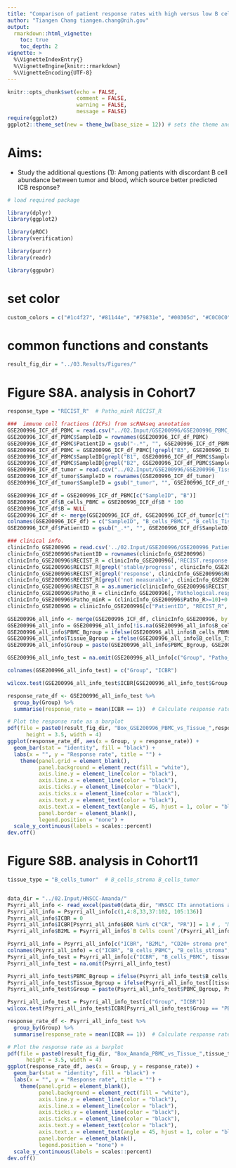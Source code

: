 ```yaml
---
title: "Comparison of patient response rates with high versus low B cell abundance measured from PBMC or tumor tissue"
author: "Tiangen Chang tiangen.chang@nih.gov"
output: 
  rmarkdown::html_vignette:
    toc: true
    toc_depth: 2
vignette: >
  %\VignetteIndexEntry{}
  %\VignetteEngine{knitr::rmarkdown}
  %\VignetteEncoding{UTF-8}
---
```



```r
knitr::opts_chunk$set(echo = FALSE,
                      comment = FALSE, 
                      warning = FALSE, 
                      message = FALSE)
require(ggplot2)
ggplot2::theme_set(new = theme_bw(base_size = 12)) # sets the theme and axis font size
```


# Aims:

- Study the additional questions (1): Among patients with discordant B cell abundance between tumor and blood, which source better predicted ICB response?


```r
# load required package

library(dplyr)
library(ggplot2)

library(pROC)
library(verification)

library(purrr)
library(readr)

library(ggpubr)

```

# set color
```r

custom_colors = c("#1c4f27", "#81144e", "#79831e", "#00305d", "#C0C0C0", "#9c1915", "black", "#404040", "#808080", "#D3D3D3")

```

# common functions and constants
```r

result_fig_dir = "../03.Results/Figures/"

```

# Figure S8A. analysis in Cohort7
```r

response_type = "RECIST_R"  # Patho_minR RECIST_R

###  immune cell fractions (ICFs) from scRNAseq annotation
GSE200996_ICF_df_PBMC = read.csv("../02.Input/GSE200996/GSE200996_PBMC_CellProportions_L2.csv",header=T, row.names = 1)
GSE200996_ICF_df_PBMC$SampleID = rownames(GSE200996_ICF_df_PBMC)
GSE200996_ICF_df_PBMC$PatientID = gsub("-.*", "", GSE200996_ICF_df_PBMC$SampleID)
GSE200996_ICF_df_PBMC = GSE200996_ICF_df_PBMC[!grepl("B3", GSE200996_ICF_df_PBMC$SampleID),]
GSE200996_ICF_df_PBMC$SampleID[grepl("B1", GSE200996_ICF_df_PBMC$SampleID)] = paste0(GSE200996_ICF_df_PBMC$PatientID[grepl("B1", GSE200996_ICF_df_PBMC$SampleID)], "_pre")
GSE200996_ICF_df_PBMC$SampleID[grepl("B2", GSE200996_ICF_df_PBMC$SampleID)] = paste0(GSE200996_ICF_df_PBMC$PatientID[grepl("B2", GSE200996_ICF_df_PBMC$SampleID)], "_post")
GSE200996_ICF_df_tumor = read.csv("../02.Input/GSE200996/GSE200996_Tissue_CellProportions_L2.csv",header=T, row.names = 1)
GSE200996_ICF_df_tumor$SampleID = rownames(GSE200996_ICF_df_tumor)
GSE200996_ICF_df_tumor$SampleID = gsub("_tumor", "", GSE200996_ICF_df_tumor$SampleID)

GSE200996_ICF_df = GSE200996_ICF_df_PBMC[c("SampleID", "B")]
GSE200996_ICF_df$B_cells_PBMC = GSE200996_ICF_df$B * 100
GSE200996_ICF_df$B = NULL
GSE200996_ICF_df <- merge(GSE200996_ICF_df, GSE200996_ICF_df_tumor[c("SampleID", "B")], by = "SampleID", all.x = T)
colnames(GSE200996_ICF_df) = c("SampleID", "B_cells_PBMC", "B_cells_Tissue")
GSE200996_ICF_df$PatientID = gsub("_.*", "", GSE200996_ICF_df$SampleID)

### clinical info.
clinicInfo_GSE200996 = read.csv('../02.Input/GSE200996/GSE200996_PatientOutcome.csv', header=TRUE, row.names = 1)
clinicInfo_GSE200996$PatientID = rownames(clinicInfo_GSE200996)
clinicInfo_GSE200996$RECIST_R = clinicInfo_GSE200996[,'RECIST.response.excluding.non.measurable']
clinicInfo_GSE200996$RECIST_R[grepl('stable/progress', clinicInfo_GSE200996$RECIST_R)] = 0
clinicInfo_GSE200996$RECIST_R[grepl('response', clinicInfo_GSE200996$RECIST_R)] = 1
clinicInfo_GSE200996$RECIST_R[grepl('not measurable', clinicInfo_GSE200996$RECIST_R)] = NA
clinicInfo_GSE200996$RECIST_R = as.numeric(clinicInfo_GSE200996$RECIST_R)
clinicInfo_GSE200996$Patho_R = clinicInfo_GSE200996[,'Pathological.response..'] 
clinicInfo_GSE200996$Patho_minR = (clinicInfo_GSE200996$Patho_R>=10)+0
clinicInfo_GSE200996 = clinicInfo_GSE200996[c("PatientID", "RECIST_R", "Patho_minR")]

GSE200996_all_info <- merge(GSE200996_ICF_df, clinicInfo_GSE200996, by = "PatientID", all.x = T)
GSE200996_all_info = GSE200996_all_info[!is.na(GSE200996_all_info$B_cells_Tissue), ]
GSE200996_all_info$PBMC_Bgroup = ifelse(GSE200996_all_info$B_cells_PBMC > median(GSE200996_all_info$B_cells_PBMC), "PBMC-High", "PBMC-Low")
GSE200996_all_info$Tissue_Bgroup = ifelse(GSE200996_all_info$B_cells_Tissue > median(GSE200996_all_info$B_cells_Tissue), "Tissue-High", "Tissue-Low")
GSE200996_all_info$Group = paste(GSE200996_all_info$PBMC_Bgroup, GSE200996_all_info$Tissue_Bgroup, sep = ",")

GSE200996_all_info_test = na.omit(GSE200996_all_info[c("Group", "Patho_minR")])

colnames(GSE200996_all_info_test) = c("Group", "ICBR")

wilcox.test(GSE200996_all_info_test$ICBR[GSE200996_all_info_test$Group == "PBMC-High,Tissue-Low"], GSE200996_all_info_test$ICBR[GSE200996_all_info_test$Group %in% c("PBMC-Low,Tissue-High")])

response_rate_df <- GSE200996_all_info_test %>%
  group_by(Group) %>%
  summarise(response_rate = mean(ICBR == 1))  # Calculate response rate

# Plot the response rate as a barplot
pdf(file = paste0(result_fig_dir, "Box_GSE200996_PBMC_vs_Tissue_",response_type,"_PK.pdf"), 
      height = 3.5, width = 4)
ggplot(response_rate_df, aes(x = Group, y = response_rate)) +
  geom_bar(stat = "identity", fill = "black") +
  labs(x = "", y = "Response rate", title = "") +
    theme(panel.grid = element_blank(),
          panel.background = element_rect(fill = "white"),
          axis.line.y = element_line(color = "black"),
          axis.line.x = element_line(color = "black"),
          axis.ticks.y = element_line(color = "black"),
          axis.ticks.x = element_line(color = "black"),
          axis.text.y = element_text(color = "black"),
          axis.text.x = element_text(angle = 45, hjust = 1, color = "black"),
          panel.border = element_blank(),  
          legend.position = "none") +
  scale_y_continuous(labels = scales::percent)  
dev.off()

```


# Figure S8B. analysis in Cohort11
```r

tissue_type = "B_cells_tumor"  # B_cells_stroma B_cells_tumor


data_dir = "../02.Input/HNSCC-Amanda/"
Psyrri_all_info <- read_excel(paste0(data_dir, "HNSCC ITx annotations all assays.xlsx"), sheet = "Sheet1")
Psyrri_all_info = Psyrri_all_info[c(1,4:8,33,37:102, 105:136)]
Psyrri_all_info$ICBR = 0
Psyrri_all_info$ICBR[Psyrri_all_info$BOR %in% c("CR", "PR")] = 1 # , "MR" , "SD"
Psyrri_all_info$B2ML = Psyrri_all_info$`B Cells count`/(Psyrri_all_info$`Monocytes Count`+Psyrri_all_info$`Lymphocytes Count`)

Psyrri_all_info = Psyrri_all_info[c("ICBR", "B2ML", "CD20+ stroma pre", "CD20+ tumor pre")]
colnames(Psyrri_all_info) = c("ICBR", "B_cells_PBMC", "B_cells_stroma", "B_cells_tumor")
Psyrri_all_info_test = Psyrri_all_info[c("ICBR", "B_cells_PBMC", tissue_type)]
Psyrri_all_info_test = na.omit(Psyrri_all_info_test)

Psyrri_all_info_test$PBMC_Bgroup = ifelse(Psyrri_all_info_test$B_cells_PBMC > median(Psyrri_all_info_test$B_cells_PBMC), "PBMC-High", "PBMC-Low")
Psyrri_all_info_test$Tissue_Bgroup = ifelse(Psyrri_all_info_test[[tissue_type]] > median(Psyrri_all_info_test[[tissue_type]]), "Tissue-High", "Tissue-Low")
Psyrri_all_info_test$Group = paste(Psyrri_all_info_test$PBMC_Bgroup, Psyrri_all_info_test$Tissue_Bgroup, sep = ",")

Psyrri_all_info_test = Psyrri_all_info_test[c("Group", "ICBR")]
wilcox.test(Psyrri_all_info_test$ICBR[Psyrri_all_info_test$Group == "PBMC-High,Tissue-Low"], Psyrri_all_info_test$ICBR[Psyrri_all_info_test$Group %in% c("PBMC-Low,Tissue-High")])

response_rate_df <- Psyrri_all_info_test %>%
  group_by(Group) %>%
  summarise(response_rate = mean(ICBR == 1))  # Calculate response rate

# Plot the response rate as a barplot
pdf(file = paste0(result_fig_dir, "Box_Amanda_PBMC_vs_Tissue_",tissue_type,"_PK.pdf"), 
      height = 3.5, width = 4)
ggplot(response_rate_df, aes(x = Group, y = response_rate)) +
  geom_bar(stat = "identity", fill = "black") +
  labs(x = "", y = "Response rate", title = "") +
    theme(panel.grid = element_blank(),
          panel.background = element_rect(fill = "white"),
          axis.line.y = element_line(color = "black"),
          axis.line.x = element_line(color = "black"),
          axis.ticks.y = element_line(color = "black"),
          axis.ticks.x = element_line(color = "black"),
          axis.text.y = element_text(color = "black"),
          axis.text.x = element_text(angle = 45, hjust = 1, color = "black"),
          panel.border = element_blank(),  
          legend.position = "none") +
  scale_y_continuous(labels = scales::percent)  
dev.off()

```


